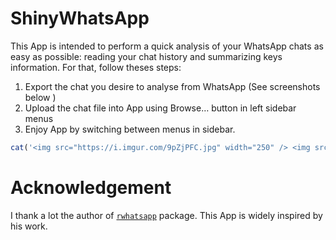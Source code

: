 # ShinyWhatsApp
This App is intended to perform a quick analysis of your WhatsApp chats as easy as possible: reading your chat history and summarizing keys information.
For that, follow theses steps: 

1. Export the chat you desire to analyse from WhatsApp (See screenshots below )
2. Upload the chat file into App using Browse... button in left sidebar menus
3. Enjoy App by switching between menus in sidebar.

```r
cat('<img src="https://i.imgur.com/9pZjPFC.jpg" width="250" /> <img src="https://i.imgur.com/OwUE6aE.jpg" width="250" /> <img src="https://i.imgur.com/8lCJQfZ.jpg" width="250" />')
```

# Acknowledgement
I thank a lot the author of [`rwhatsapp`](https://github.com/JBGruber/rwhatsapp) package. This App is widely inspired by his work. 
